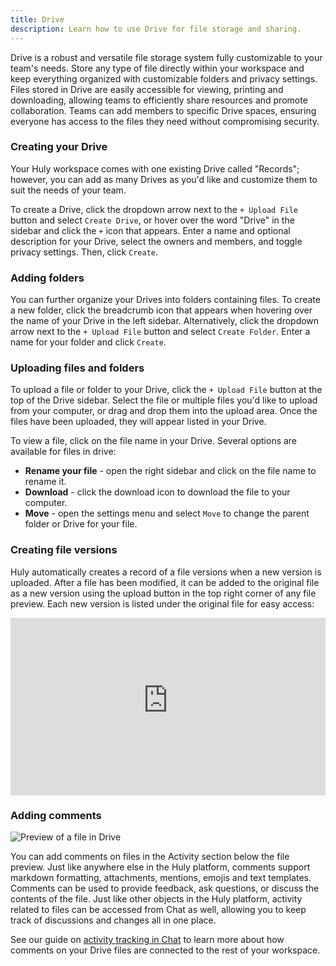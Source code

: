 ```yaml
---
title: Drive
description: Learn how to use Drive for file storage and sharing.
---
```



Drive is a robust and versatile file storage system fully customizable to your team's needs. Store any type of file directly within your workspace and keep everything organized with customizable folders and privacy settings. Files stored in Drive are easily accessible for viewing, printing and downloading, allowing teams to efficiently share resources and promote collaboration. Teams can add members to specific Drive spaces, ensuring everyone has access to the files they need without compromising security.

### Creating your Drive

Your Huly workspace comes with one existing Drive called "Records"; however, you can add as many Drives as you'd like and customize them to suit the needs of your team.

To create a Drive, click the dropdown arrow next to the `+ Upload File` button and select `Create Drive`, or hover over the word "Drive" in the sidebar and click the `+` icon that appears. Enter a name and optional description for your Drive, select the owners and members, and toggle privacy settings. Then, click `Create`.

### Adding folders

You can further organize your Drives into folders containing files. To create a new folder, click the breadcrumb icon that appears when hovering over the name of your Drive in the left sidebar. Alternatively, click the dropdown arrow next to the `+ Upload File` button and select `Create Folder`. Enter a name for your folder and click `Create`.

### Uploading files and folders

To upload a file or folder to your Drive, click the `+ Upload File` button at the top of the Drive sidebar. Select the file or multiple files you'd like to upload from your computer, or drag and drop them into the upload area. Once the files have been uploaded, they will appear listed in your Drive.

To view a file, click on the file name in your Drive. Several options are available for files in drive:

- **Rename your file** - open the right sidebar and click on the file name to rename it.
- **Download** - click the download icon to download the file to your computer.
- **Move**  - open the settings menu and select `Move` to change the parent folder or Drive for your file.

### Creating file versions

Huly automatically creates a record of a file versions when a new version is uploaded. After a file has been modified, it can be added to the original file as a new version using the upload button in the top right corner of any file preview. Each new version is listed under the original file for easy access:

<div style="position: relative; padding-top: 56.25%;">
  <iframe
    src="https://customer-davn16od7sue0s1k.cloudflarestream.com/fbb86e19de14cb340640ed913009d2f8/iframe?poster=https%3A%2F%2Fcustomer-davn16od7sue0s1k.cloudflarestream.com%2Ffbb86e19de14cb340640ed913009d2f8%2Fthumbnails%2Fthumbnail.jpg%3Ftime%3D%26height%3D600"
    loading="lazy"
    style="border: none; position: absolute; top: 0; left: 0; height: 100%; width: 100%;"
    allow="accelerometer; gyroscope; autoplay; encrypted-media; picture-in-picture;"
    allowfullscreen="true"
  ></iframe>
</div>

### Adding comments

<Image 
src={drivePreview} 
alt='Preview of a file in Drive' 
inferSize
quality='max'
/>

You can add comments on files in the Activity section below the file preview. Just like anywhere else in the Huly platform, comments support markdown formatting, attachments, mentions, emojis and text templates. Comments can be used to provide feedback, ask questions, or discuss the contents of the file. Just like other objects in the Huly platform, activity related to files can be accessed from Chat as well, allowing you to keep track of discussions and changes all in one place.

See our guide on [activity tracking in Chat](/communication/chat-activity) to learn more about how comments on your Drive files are connected to the rest of your workspace.
